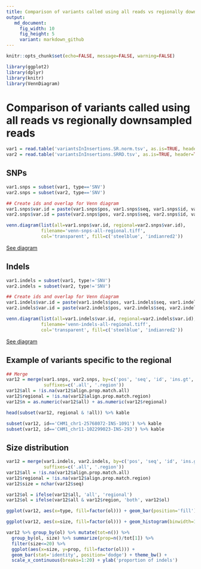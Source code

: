 ```yaml
---
title: Comparison of variants called using all reads vs regionally downsampled reads 
output:
   md_document:
     fig_width: 10
     fig_height: 5
     variant: markdown_github
---
```


```r
knitr::opts_chunk$set(echo=FALSE, message=FALSE, warning=FALSE)
```

```r
library(ggplot2)
library(dplyr)
library(knitr)
library(VennDiagram)
```

# Comparison of variants called using all reads vs regionally downsampled reads

```r
var1 = read.table('variantsInInsertions.SR.norm.tsv', as.is=TRUE, header=TRUE)
var2 = read.table('variantsInInsertions.SRRD.tsv', as.is=TRUE, header=TRUE)
```

## SNPs

```r
var1.snps = subset(var1, type=='SNV')
var2.snps = subset(var2, type=='SNV')

## Create ids and overlap for Venn diagram
var1.snps$var.id = paste(var1.snps$pos, var1.snps$seq, var1.snps$id, var1.snps$ins.gt, sep='_')
var2.snps$var.id = paste(var2.snps$pos, var2.snps$seq, var2.snps$id, var2.snps$ins.gt, sep='_')

venn.diagram(list(all=var1.snps$var.id, regional=var2.snps$var.id),
             filename='venn-snps-all-regional.tiff',
             col='transparent', fill=c('steelblue', 'indianred2'))
```

[See diagram](venn-snps-all-regional.tiff)

## Indels

```r
var1.indels = subset(var1, type!='SNV')
var2.indels = subset(var2, type!='SNV')

## Create ids and overlap for Venn diagram
var1.indels$var.id = paste(var1.indels$pos, var1.indels$seq, var1.indels$id, var1.indels$ins.gt, sep='_')
var2.indels$var.id = paste(var2.indels$pos, var2.indels$seq, var2.indels$id, var2.indels$ins.gt, sep='_')

venn.diagram(list(all=var1.indels$var.id, regional=var2.indels$var.id),
             filename='venn-indels-all-regional.tiff',
             col='transparent', fill=c('steelblue', 'indianred2'))
```

[See diagram](venn-indels-all-regional.tiff)

## Example of variants specific to the regional

```r
## Merge
var12 = merge(var1.snps, var2.snps, by=c('pos', 'seq', 'id', 'ins.gt', 'type', 'ins.chr', 'ins.pos', 'ins.size'), all=TRUE,
              suffixes=c('.all', '.region'))
var12$all = !is.na(var12$align.prop.match.all)
var12$regional = !is.na(var12$align.prop.match.region)
var12$n = as.numeric(var12$all) + as.numeric(var12$regional)

head(subset(var12, regional & !all)) %>% kable

subset(var12, id=='CHM1_chr1-25768072-INS-1091') %>% kable
subset(var12, id=='CHM1_chr11-102299023-INS-293') %>% kable
```

## Size distribution

```r
var12 = merge(var1.indels, var2.indels, by=c('pos', 'seq', 'id', 'ins.gt', 'type', 'ins.chr', 'ins.pos', 'ins.size'), all=TRUE,
              suffixes=c('.all', '.region'))
var12$all = !is.na(var12$align.prop.match.all)
var12$regional = !is.na(var12$align.prop.match.region)
var12$size = nchar(var12$seq)

var12$ol = ifelse(var12$all, 'all', 'regional')
var12$ol = ifelse(var12$all & var12$region, 'both', var12$ol)

ggplot(var12, aes(x=type, fill=factor(ol))) + geom_bar(position='fill') + theme_bw()

ggplot(var12, aes(x=size, fill=factor(ol))) + geom_histogram(binwidth=1, position='dodge') + theme_bw() + xlim(0,20)

var12 %>% group_by(ol) %>% mutate(tot=n()) %>%
  group_by(ol, size) %>% summarize(prop=n()/tot[1]) %>%
  filter(size<=20) %>% 
  ggplot(aes(x=size, y=prop, fill=factor(ol))) +
  geom_bar(stat='identity', position='dodge') + theme_bw() +
  scale_x_continuous(breaks=1:20) + ylab('proportion of indels')

```
